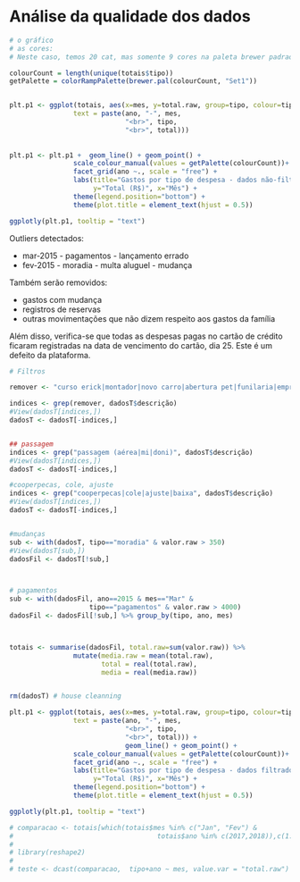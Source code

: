 # Análise da qualidade dos dados

```r
# o gráfico
# as cores:
# Neste caso, temos 20 cat, mas somente 9 cores na paleta brewer padrao

colourCount = length(unique(totais$tipo))
getPalette = colorRampPalette(brewer.pal(colourCount, "Set1"))


plt.p1 <- ggplot(totais, aes(x=mes, y=total.raw, group=tipo, colour=tipo,
                text = paste(ano, "-", mes, 
                             "<br>", tipo,
                             "<br>", total)))
                             
                             
plt.p1 <- plt.p1 +  geom_line() + geom_point() +
                scale_colour_manual(values = getPalette(colourCount))+
                facet_grid(ano ~., scale = "free") + 
                labs(title="Gastos por tipo de despesa - dados não-filtrados",
                     y="Total (R$)", x="Mês") + 
                theme(legend.position="bottom") +
                theme(plot.title = element_text(hjust = 0.5)) 

ggplotly(plt.p1, tooltip = "text")
```

Outliers detectados: 

- mar-2015 - pagamentos - lançamento errado
- fev-2015 - moradia - multa aluguel - mudança


Também serão removidos:

- gastos com mudança
- registros de reservas
- outras movimentações que não dizem respeito aos gastos da família

Além disso, verifica-se que todas as despesas pagas no cartão de crédito ficaram registradas na data de vencimento do cartão, dia 25. Este é um defeito da plataforma. 


```r
# Filtros

remover <- "curso erick|montador|novo carro|abertura pet|funilaria|empréstimo"

indices <- grep(remover, dadosT$descrição)
#View(dadosT[indices,])
dadosT <- dadosT[-indices,]


## passagem
indices <- grep("passagem (aérea|mi|doni)", dadosT$descrição)
#View(dadosT[indices,])
dadosT <- dadosT[-indices,]  

#cooperpecas, cole, ajuste
indices <- grep("cooperpecas|cole|ajuste|baixa", dadosT$descrição)
#View(dadosT[indices,])
dadosT <- dadosT[-indices,]  


#mudanças
sub <- with(dadosT, tipo=="moradia" & valor.raw > 350)
#View(dadosT[sub,])
dadosFil <- dadosT[!sub,]



# pagamentos
sub <- with(dadosFil, ano==2015 & mes=="Mar" & 
                    tipo=="pagamentos" & valor.raw > 4000)
dadosFil <- dadosFil[!sub,] %>% group_by(tipo, ano, mes)



totais <- summarise(dadosFil, total.raw=sum(valor.raw)) %>%
                mutate(media.raw = mean(total.raw), 
                       total = real(total.raw),
                       media = real(media.raw))


rm(dadosT) # house cleanning
```

```r
plt.p1 <- ggplot(totais, aes(x=mes, y=total.raw, group=tipo, colour=tipo,
                text = paste(ano, "-", mes, 
                             "<br>", tipo,
                             "<br>", total))) +
                             geom_line() + geom_point() +
                scale_colour_manual(values = getPalette(colourCount))+
                facet_grid(ano ~., scale = "free") + 
                labs(title="Gastos por tipo de despesa - dados filtrados",
                     y="Total (R$)", x="Mês") + 
                theme(legend.position="bottom") +
                theme(plot.title = element_text(hjust = 0.5)) 

ggplotly(plt.p1, tooltip = "text")

```




```r


# comparacao <- totais[which(totais$mes %in% c("Jan", "Fev") & 
#                                    totais$ano %in% c(2017,2018)),c(1:4)]
# 
# library(reshape2)
# 
# teste <- dcast(comparacao,  tipo+ano ~ mes, value.var = "total.raw")




```


<br>
